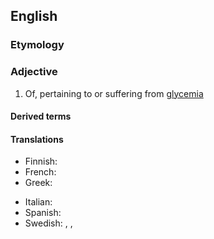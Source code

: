 ==English==
{{wikipedia|Glycemic index}}

===Etymology===
{{suffix|en|glycemia|ic}}

===Adjective===
{{en-adj}}

# Of, pertaining to or suffering from [[glycemia]]

====Derived terms====
{{der2|lang=en
|nonglycemic
|antiglycemic
|neuroglycemic
|aglycemic}}

====Translations====
{{trans-top|glycemic}}
* Finnish: {{t|fi|glykeeminen}}
* French: {{t+|fr|glycémique}}
* Greek: {{t+|el|γλυκαιμικός}}
{{trans-mid}}
* Italian: {{t|it|glicemico}}
* Spanish: {{t|es|glucémico}}
* Swedish: {{t|sv|glykemisk|c}}, {{t|sv|glykemiskt|n}}, {{t|sv|glykemiska|p}}
{{trans-bottom}}